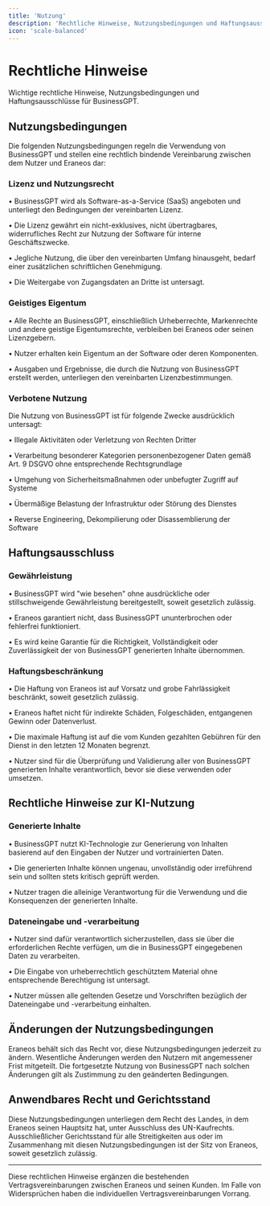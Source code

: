 ```yaml
---
title: 'Nutzung'
description: 'Rechtliche Hinweise, Nutzungsbedingungen und Haftungsausschlüsse für BusinessGPT'
icon: 'scale-balanced'
---
```


# Rechtliche Hinweise

Wichtige rechtliche Hinweise, Nutzungsbedingungen und Haftungsausschlüsse für BusinessGPT.

## Nutzungsbedingungen

Die folgenden Nutzungsbedingungen regeln die Verwendung von BusinessGPT und stellen eine rechtlich bindende Vereinbarung zwischen dem Nutzer und Eraneos dar:

### Lizenz und Nutzungsrecht

• BusinessGPT wird als Software-as-a-Service (SaaS) angeboten und unterliegt den Bedingungen der vereinbarten Lizenz.

• Die Lizenz gewährt ein nicht-exklusives, nicht übertragbares, widerrufliches Recht zur Nutzung der Software für interne Geschäftszwecke.

• Jegliche Nutzung, die über den vereinbarten Umfang hinausgeht, bedarf einer zusätzlichen schriftlichen Genehmigung.

• Die Weitergabe von Zugangsdaten an Dritte ist untersagt.

### Geistiges Eigentum

• Alle Rechte an BusinessGPT, einschließlich Urheberrechte, Markenrechte und andere geistige Eigentumsrechte, verbleiben bei Eraneos oder seinen Lizenzgebern.

• Nutzer erhalten kein Eigentum an der Software oder deren Komponenten.

• Ausgaben und Ergebnisse, die durch die Nutzung von BusinessGPT erstellt werden, unterliegen den vereinbarten Lizenzbestimmungen.

### Verbotene Nutzung

Die Nutzung von BusinessGPT ist für folgende Zwecke ausdrücklich untersagt:

• Illegale Aktivitäten oder Verletzung von Rechten Dritter

• Verarbeitung besonderer Kategorien personenbezogener Daten gemäß Art. 9 DSGVO ohne entsprechende Rechtsgrundlage

• Umgehung von Sicherheitsmaßnahmen oder unbefugter Zugriff auf Systeme

• Übermäßige Belastung der Infrastruktur oder Störung des Dienstes

• Reverse Engineering, Dekompilierung oder Disassemblierung der Software

## Haftungsausschluss

### Gewährleistung

• BusinessGPT wird "wie besehen" ohne ausdrückliche oder stillschweigende Gewährleistung bereitgestellt, soweit gesetzlich zulässig.

• Eraneos garantiert nicht, dass BusinessGPT ununterbrochen oder fehlerfrei funktioniert.

• Es wird keine Garantie für die Richtigkeit, Vollständigkeit oder Zuverlässigkeit der von BusinessGPT generierten Inhalte übernommen.

### Haftungsbeschränkung

• Die Haftung von Eraneos ist auf Vorsatz und grobe Fahrlässigkeit beschränkt, soweit gesetzlich zulässig.

• Eraneos haftet nicht für indirekte Schäden, Folgeschäden, entgangenen Gewinn oder Datenverlust.

• Die maximale Haftung ist auf die vom Kunden gezahlten Gebühren für den Dienst in den letzten 12 Monaten begrenzt.

• Nutzer sind für die Überprüfung und Validierung aller von BusinessGPT generierten Inhalte verantwortlich, bevor sie diese verwenden oder umsetzen.

## Rechtliche Hinweise zur KI-Nutzung

### Generierte Inhalte

• BusinessGPT nutzt KI-Technologie zur Generierung von Inhalten basierend auf den Eingaben der Nutzer und vortrainierten Daten.

• Die generierten Inhalte können ungenau, unvollständig oder irreführend sein und sollten stets kritisch geprüft werden.

• Nutzer tragen die alleinige Verantwortung für die Verwendung und die Konsequenzen der generierten Inhalte.

### Dateneingabe und -verarbeitung

• Nutzer sind dafür verantwortlich sicherzustellen, dass sie über die erforderlichen Rechte verfügen, um die in BusinessGPT eingegebenen Daten zu verarbeiten.

• Die Eingabe von urheberrechtlich geschütztem Material ohne entsprechende Berechtigung ist untersagt.

• Nutzer müssen alle geltenden Gesetze und Vorschriften bezüglich der Dateneingabe und -verarbeitung einhalten.

## Änderungen der Nutzungsbedingungen

Eraneos behält sich das Recht vor, diese Nutzungsbedingungen jederzeit zu ändern. Wesentliche Änderungen werden den Nutzern mit angemessener Frist mitgeteilt. Die fortgesetzte Nutzung von BusinessGPT nach solchen Änderungen gilt als Zustimmung zu den geänderten Bedingungen.

## Anwendbares Recht und Gerichtsstand

Diese Nutzungsbedingungen unterliegen dem Recht des Landes, in dem Eraneos seinen Hauptsitz hat, unter Ausschluss des UN-Kaufrechts. Ausschließlicher Gerichtsstand für alle Streitigkeiten aus oder im Zusammenhang mit diesen Nutzungsbedingungen ist der Sitz von Eraneos, soweit gesetzlich zulässig.

---

Diese rechtlichen Hinweise ergänzen die bestehenden Vertragsvereinbarungen zwischen Eraneos und seinen Kunden. Im Falle von Widersprüchen haben die individuellen Vertragsvereinbarungen Vorrang.